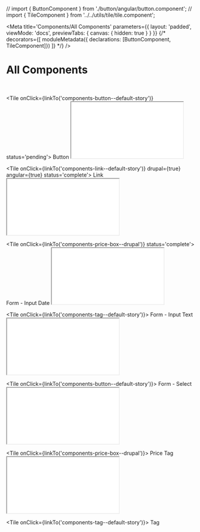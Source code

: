 // import { ButtonComponent } from './button/angular/button.component';
// import { TileComponent } from '../../utils/tile/tile.component';

<Meta
    title='Components/All Components'
    parameters={{ 
        layout: 'padded', 
        viewMode: 'docs',
        previewTabs: { canvas: { hidden: true } }
    }}
    {/* decorators={[
        moduleMetadata({ declarations: [ButtonComponent, TileComponent]})
    ]} */}
/>

# All Components

<br/>

<!-- TODO: Automatised? -->

<Stack>

<Tile onClick={linkTo('components-button--default-story')} status='pending'>
    Button
    <iframe title="Default" src="iframe.html?id=components-button--default-story&amp;viewMode=story"></iframe>
</Tile>

<Tile onClick={linkTo('components-link--default-story')} drupal={true} angular={true} status='complete'>
    Link
    <iframe title="Default" src="iframe.html?id=components-button--default-story&amp;viewMode=story"></iframe>
</Tile>

<Tile onClick={linkTo('components-price-box--drupal')} status='complete'>
    Form - Input Date
    <iframe title="Default" src="iframe.html?id=components-button--default-story&amp;viewMode=story"></iframe>
</Tile>

<Tile onClick={linkTo('components-tag--default-story')}>
    Form - Input Text
    <iframe title="Default" src="iframe.html?id=components-button--default-story&amp;viewMode=story"></iframe>
</Tile>

<Tile onClick={linkTo('components-button--default-story')}>
    Form - Select
    <iframe title="Default" src="iframe.html?id=components-button--default-story&amp;viewMode=story"></iframe>
</Tile>

<Tile onClick={linkTo('components-price-box--drupal')}>
    Price Tag
    <iframe title="Default" src="iframe.html?id=components-button--default-story&amp;viewMode=story"></iframe>
</Tile>

<Tile onClick={linkTo('components-tag--default-story')}>
    Tag
</Tile>

</Stack>